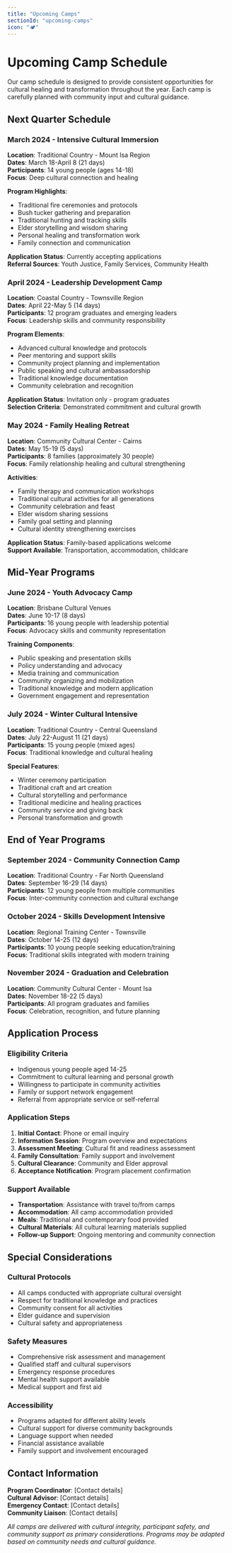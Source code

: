 ```yaml
---
title: "Upcoming Camps"
sectionId: "upcoming-camps"
icon: "🏕️"
---
```


# Upcoming Camp Schedule

Our camp schedule is designed to provide consistent opportunities for cultural healing and transformation throughout the year. Each camp is carefully planned with community input and cultural guidance.

## Next Quarter Schedule

### March 2024 - Intensive Cultural Immersion
**Location**: Traditional Country - Mount Isa Region  
**Dates**: March 18-April 8 (21 days)  
**Participants**: 14 young people (ages 14-18)  
**Focus**: Deep cultural connection and healing

**Program Highlights**:
- Traditional fire ceremonies and protocols
- Bush tucker gathering and preparation
- Traditional hunting and tracking skills
- Elder storytelling and wisdom sharing
- Personal healing and transformation work
- Family connection and communication

**Application Status**: Currently accepting applications  
**Referral Sources**: Youth Justice, Family Services, Community Health

### April 2024 - Leadership Development Camp
**Location**: Coastal Country - Townsville Region  
**Dates**: April 22-May 5 (14 days)  
**Participants**: 12 program graduates and emerging leaders  
**Focus**: Leadership skills and community responsibility

**Program Elements**:
- Advanced cultural knowledge and protocols
- Peer mentoring and support skills
- Community project planning and implementation
- Public speaking and cultural ambassadorship
- Traditional knowledge documentation
- Community celebration and recognition

**Application Status**: Invitation only - program graduates  
**Selection Criteria**: Demonstrated commitment and cultural growth

### May 2024 - Family Healing Retreat
**Location**: Community Cultural Center - Cairns  
**Dates**: May 15-19 (5 days)  
**Participants**: 8 families (approximately 30 people)  
**Focus**: Family relationship healing and cultural strengthening

**Activities**:
- Family therapy and communication workshops
- Traditional cultural activities for all generations
- Community celebration and feast
- Elder wisdom sharing sessions
- Family goal setting and planning
- Cultural identity strengthening exercises

**Application Status**: Family-based applications welcome  
**Support Available**: Transportation, accommodation, childcare

## Mid-Year Programs

### June 2024 - Youth Advocacy Camp
**Location**: Brisbane Cultural Venues  
**Dates**: June 10-17 (8 days)  
**Participants**: 16 young people with leadership potential  
**Focus**: Advocacy skills and community representation

**Training Components**:
- Public speaking and presentation skills
- Policy understanding and advocacy
- Media training and communication
- Community organizing and mobilization
- Traditional knowledge and modern application
- Government engagement and representation

### July 2024 - Winter Cultural Intensive
**Location**: Traditional Country - Central Queensland  
**Dates**: July 22-August 11 (21 days)  
**Participants**: 15 young people (mixed ages)  
**Focus**: Traditional knowledge and cultural healing

**Special Features**:
- Winter ceremony participation
- Traditional craft and art creation
- Cultural storytelling and performance
- Traditional medicine and healing practices
- Community service and giving back
- Personal transformation and growth

## End of Year Programs

### September 2024 - Community Connection Camp
**Location**: Traditional Country - Far North Queensland  
**Dates**: September 16-29 (14 days)  
**Participants**: 12 young people from multiple communities  
**Focus**: Inter-community connection and cultural exchange

### October 2024 - Skills Development Intensive
**Location**: Regional Training Center - Townsville  
**Dates**: October 14-25 (12 days)  
**Participants**: 10 young people seeking education/training  
**Focus**: Traditional skills integrated with modern training

### November 2024 - Graduation and Celebration
**Location**: Community Cultural Center - Mount Isa  
**Dates**: November 18-22 (5 days)  
**Participants**: All program graduates and families  
**Focus**: Celebration, recognition, and future planning

## Application Process

### Eligibility Criteria
- Indigenous young people aged 14-25
- Commitment to cultural learning and personal growth
- Willingness to participate in community activities
- Family or support network engagement
- Referral from appropriate service or self-referral

### Application Steps
1. **Initial Contact**: Phone or email inquiry
2. **Information Session**: Program overview and expectations
3. **Assessment Meeting**: Cultural fit and readiness assessment
4. **Family Consultation**: Family support and involvement
5. **Cultural Clearance**: Community and Elder approval
6. **Acceptance Notification**: Program placement confirmation

### Support Available
- **Transportation**: Assistance with travel to/from camps
- **Accommodation**: All camp accommodation provided
- **Meals**: Traditional and contemporary food provided
- **Cultural Materials**: All cultural learning materials supplied
- **Follow-up Support**: Ongoing mentoring and community connection

## Special Considerations

### Cultural Protocols
- All camps conducted with appropriate cultural oversight
- Respect for traditional knowledge and practices
- Community consent for all activities
- Elder guidance and supervision
- Cultural safety and appropriateness

### Safety Measures
- Comprehensive risk assessment and management
- Qualified staff and cultural supervisors
- Emergency response procedures
- Mental health support available
- Medical support and first aid

### Accessibility
- Programs adapted for different ability levels
- Cultural support for diverse community backgrounds
- Language support when needed
- Financial assistance available
- Family support and involvement encouraged

## Contact Information

**Program Coordinator**: [Contact details]  
**Cultural Advisor**: [Contact details]  
**Emergency Contact**: [Contact details]  
**Community Liaison**: [Contact details]

*All camps are delivered with cultural integrity, participant safety, and community support as primary considerations. Programs may be adapted based on community needs and cultural guidance.*